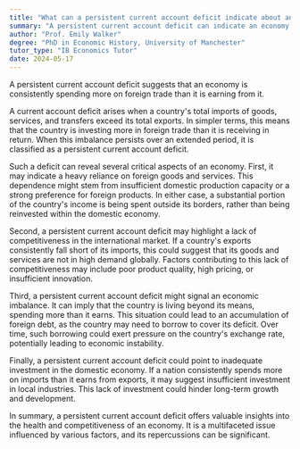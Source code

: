 ```yaml
---
title: "What can a persistent current account deficit indicate about an economy?"
summary: "A persistent current account deficit can indicate an economy is consistently spending more on foreign trade than it is earning."
author: "Prof. Emily Walker"
degree: "PhD in Economic History, University of Manchester"
tutor_type: "IB Economics Tutor"
date: 2024-05-17
---
```


A persistent current account deficit suggests that an economy is consistently spending more on foreign trade than it is earning from it.

A current account deficit arises when a country's total imports of goods, services, and transfers exceed its total exports. In simpler terms, this means that the country is investing more in foreign trade than it is receiving in return. When this imbalance persists over an extended period, it is classified as a persistent current account deficit.

Such a deficit can reveal several critical aspects of an economy. First, it may indicate a heavy reliance on foreign goods and services. This dependence might stem from insufficient domestic production capacity or a strong preference for foreign products. In either case, a substantial portion of the country's income is being spent outside its borders, rather than being reinvested within the domestic economy.

Second, a persistent current account deficit may highlight a lack of competitiveness in the international market. If a country's exports consistently fall short of its imports, this could suggest that its goods and services are not in high demand globally. Factors contributing to this lack of competitiveness may include poor product quality, high pricing, or insufficient innovation.

Third, a persistent current account deficit might signal an economic imbalance. It can imply that the country is living beyond its means, spending more than it earns. This situation could lead to an accumulation of foreign debt, as the country may need to borrow to cover its deficit. Over time, such borrowing could exert pressure on the country's exchange rate, potentially leading to economic instability.

Finally, a persistent current account deficit could point to inadequate investment in the domestic economy. If a nation consistently spends more on imports than it earns from exports, it may suggest insufficient investment in local industries. This lack of investment could hinder long-term growth and development.

In summary, a persistent current account deficit offers valuable insights into the health and competitiveness of an economy. It is a multifaceted issue influenced by various factors, and its repercussions can be significant.
    